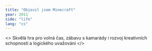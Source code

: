 ```yaml
---
title: "Objevil jsem Minecraft"
year: 2011
side: "life"
lang: "cs"
---
```


<>
  Skvělá hra pro volná čas, zábavu s kamarády i rozvoj kreativních schopností a
  logického uvažování
</>
